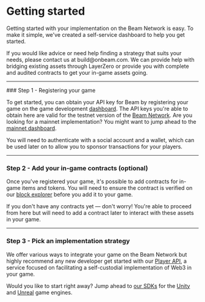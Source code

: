 
# Getting started

Getting started with your implementation on the Beam Network is easy. To make it simple, we've created a self-service dashboard to help you get started.

<Callout type="warning" emoji="⚠️">
  If you would like advice or need help finding a strategy that suits your needs, please contact us at build@onbeam.com. We can provide help with bridging existing assets through LayerZero or provide you with complete and audited contracts to get your in-game assets going.
</Callout>

---

<Steps>
  ### Step 1 - Registering your game

  To get started, you can obtain your API key for Beam by registering your game on the game development [dashboard](https://dashboard.testnet.onbeam.com). The API keys you're able to obtain here are valid for the testnet version of the [Beam Network](/chain/get-started/rpc). Are you looking for a mainnet implementation? You might want to jump ahead to the [mainnet dashboard](https://dashboard.onbeam.com).

  You will need to authenticate with a social account and a wallet, which can be used later on to allow you to sponsor transactions for your players.

  ---

  ### Step 2 - Add your in-game contracts (optional)

  Once you've registered your game, it's possible to add contracts for in-game items and tokens. You will need to ensure the contract is verified on our [block explorer](https://subnets-test.avax.network/beam) before you add it to your game.

  If you don't have any contracts yet — don't worry! You're able to proceed from here but will need to add a contract later to interact with these assets in your game.

  ---

  ### Step 3 - Pick an implementation strategy

  We offer various ways to integrate your game on the Beam Network but highly recommend any new developer get started with our [Player API](/sdk/introduction-player-api), a service focused on facilitating a self-custodial implementation of Web3 in your game.

  Would you like to start right away? Jump ahead to [our SDKs](/sdk/implementation-player-api) for the [Unity](https://github.com/BuildOnBeam/beam-sdk-unity) and [Unreal](https://github.com/BuildOnBeam/beam-sdk-unreal) game engines.
</Steps>